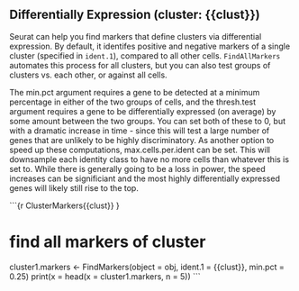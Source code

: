 
## Differentially Expression (cluster: {{clust}})

Seurat can help you find markers that define clusters via differential expression. By default, it identifes positive and negative markers of a single cluster (specified in <code>ident.1</code>), compared to all other cells. <code>FindAllMarkers</code> automates this process for all clusters, but you can also test groups of clusters vs. each other, or against all cells.

The min.pct argument requires a gene to be detected at a minimum percentage in either of the two groups of cells, and the thresh.test argument requires a gene to be differentially expressed (on average) by some amount between the two groups. You can set both of these to 0, but with a dramatic increase in time - since this will test a large number of genes that are unlikely to be highly discriminatory. As another option to speed up these computations, max.cells.per.ident can be set. This will downsample each identity class to have no more cells than whatever this is set to. While there is generally going to be a loss in power, the speed increases can be significiant and the most highly differentially expressed genes will likely still rise to the top.

```{r ClusterMarkers{{clust}} }

# find all markers of cluster 
cluster1.markers <- FindMarkers(object = obj, 
                                ident.1 = {{clust}}, 
                                min.pct = 0.25)
print(x = head(x = cluster1.markers, n = 5))
```